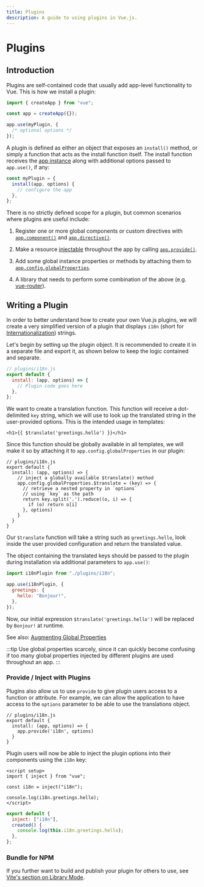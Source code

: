```yaml
---
title: Plugins
description: A guide to using plugins in Vue.js.
---
```


# Plugins

## Introduction

Plugins are self-contained code that usually add app-level functionality to Vue. This is how we install a plugin:

```js
import { createApp } from "vue";

const app = createApp({});

app.use(myPlugin, {
  /* optional options */
});
```

A plugin is defined as either an object that exposes an `install()` method, or simply a function that acts as the install function itself. The install function receives the [app instance](/api/application) along with additional options passed to `app.use()`, if any:

```js
const myPlugin = {
  install(app, options) {
    // configure the app
  },
};
```

There is no strictly defined scope for a plugin, but common scenarios where plugins are useful include:

1. Register one or more global components or custom directives with [`app.component()`](/api/application#app-component) and [`app.directive()`](/api/application#app-directive).

2. Make a resource [injectable](/guide/components/provide-inject) throughout the app by calling [`app.provide()`](/api/application#app-provide).

3. Add some global instance properties or methods by attaching them to [`app.config.globalProperties`](/api/application#app-config-globalproperties).

4. A library that needs to perform some combination of the above (e.g. [vue-router](https://github.com/vuejs/vue-router-next)).

## Writing a Plugin

In order to better understand how to create your own Vue.js plugins, we will create a very simplified version of a plugin that displays `i18n` (short for [Internationalization](https://en.wikipedia.org/wiki/Internationalization_and_localization)) strings.

Let's begin by setting up the plugin object. It is recommended to create it in a separate file and export it, as shown below to keep the logic contained and separate.

```js
// plugins/i18n.js
export default {
  install: (app, options) => {
    // Plugin code goes here
  },
};
```

We want to create a translation function. This function will receive a dot-delimited `key` string, which we will use to look up the translated string in the user-provided options. This is the intended usage in templates:

```vue-html
<h1>{{ $translate('greetings.hello') }}</h1>
```

Since this function should be globally available in all templates, we will make it so by attaching it to `app.config.globalProperties` in our plugin:

```js{4-11}
// plugins/i18n.js
export default {
  install: (app, options) => {
    // inject a globally available $translate() method
    app.config.globalProperties.$translate = (key) => {
      // retrieve a nested property in `options`
      // using `key` as the path
      return key.split('.').reduce((o, i) => {
        if (o) return o[i]
      }, options)
    }
  }
}
```

Our `$translate` function will take a string such as `greetings.hello`, look inside the user provided configuration and return the translated value.

The object containing the translated keys should be passed to the plugin during installation via additional parameters to `app.use()`:

```js
import i18nPlugin from "./plugins/i18n";

app.use(i18nPlugin, {
  greetings: {
    hello: "Bonjour!",
  },
});
```

Now, our initial expression `$translate('greetings.hello')` will be replaced by `Bonjour!` at runtime.

See also: [Augmenting Global Properties](/guide/typescript/options-api#augmenting-global-properties) <sup class="vt-badge ts" />

:::tip
Use global properties scarcely, since it can quickly become confusing if too many global properties injected by different plugins are used throughout an app.
:::

### Provide / Inject with Plugins

Plugins also allow us to use `provide` to give plugin users access to a function or attribute. For example, we can allow the application to have access to the `options` parameter to be able to use the translations object.

```js{10}
// plugins/i18n.js
export default {
  install: (app, options) => {
    app.provide('i18n', options)
  }
}
```

Plugin users will now be able to inject the plugin options into their components using the `i18n` key:

<div class="composition-api">

```vue
<script setup>
import { inject } from "vue";

const i18n = inject("i18n");

console.log(i18n.greetings.hello);
</script>
```

</div>
<div class="options-api">

```js
export default {
  inject: ["i18n"],
  created() {
    console.log(this.i18n.greetings.hello);
  },
};
```

</div>

### Bundle for NPM

If you further want to build and publish your plugin for others to use, see [Vite's section on Library Mode](https://vitejs.dev/guide/build.html#library-mode).
